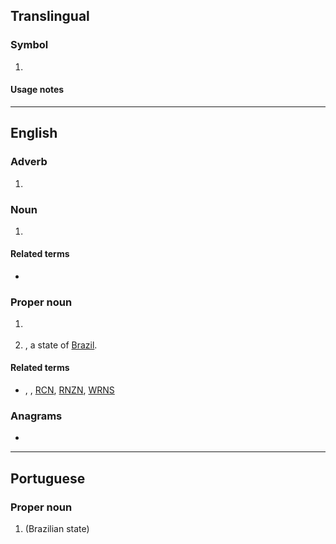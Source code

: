 {{also|rn|Rn}}
==Translingual==

===Symbol===
{{mul-symbol}}

# {{ISO 3166|1|2|inr=1|Niger}}
#: {{syn|mul|NE|qq1=for general use|NIG|qq2={{w|Geneva Convention on Road Traffic|1949 Convention}}}}

====Usage notes====
{{ISO 3166/inr|1968=1|{{w|Niger}}|NE}}

----

==English==

===Adverb===
{{en-adv|-}}

# {{lb|en|informal|internet slang|text messaging}} {{abbreviation of|en|right now}}
#: {{ux|en|I'm so tired '''RN'''}}

===Noun===
{{en-noun}}

# {{lb|en|healthcare}} {{initialism of|en|[[registered nurse]]|dot=;}} {{n-g|also {{m|en|R.N.}}}}

====Related terms====
* {{sense|registered nurse}} {{l|en|LPN}}

===Proper noun===
{{en-proper noun}}

# {{lb|en|UK|military|nautical}} {{initialism of|en|Royal Navy}}
# {{abbreviation of|en|Rio Grande do Norte|nodot=1}}, a state of [[Brazil]].

====Related terms====
* {{sense|UK military}} {{l|en|RAF}}, {{l|en|RAN}}, [[RCN]], [[RNZN]], [[WRNS]]

===Anagrams===
* {{anagrams|en|a=nr|NR|nr}}

----

==Portuguese==

===Proper noun===
{{pt-proper noun|m}}

# {{abbreviation of|pt|Rio Grande do Norte|nodot=1}} (Brazilian state)